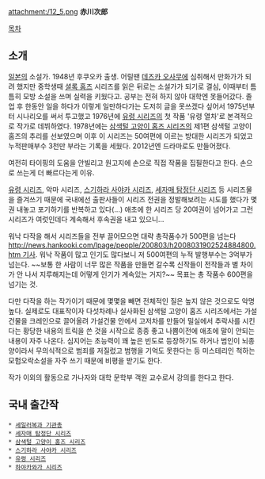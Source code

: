 attachment:/12_5.png
'''赤川次郎'''

[[목차]]

== 소개 ==
[[일본]]의 소설가. 1948년 후쿠오카 출생. 어릴땐 [[데즈카 오사무]]에 심취해서 만화가가 되려 했지만 중학생때 [[셜록 홈즈]] 시리즈를 읽은 뒤로는 소설가가 되기로 결심, 이때부터 틈틈히 모방 소설을 쓰며 실력을 키웠다고. 공부는 전혀 하지 않아 대학엔 못들어갔다. 졸업 후 한동안 일을 하다가 이렇게 일만하다가는 도저히 글을 못쓰겠다 싶어서 1975년부터 시나리오를 써서 투고했고 1976년에 [[유령 시리즈]]의 첫 작품 '유령 열차'로 본격적으로 작가로 데뷔하였다. 1978년에는 [[삼색털 고양이 홈즈 시리즈]]의 제1편 삼색털 고양이 홈즈의 추리를 선보였으며 이후 이 시리즈는 50여편에 이르는 방대한 시리즈가 되었고 누적판매부수 3천만 부라는 기록을 세웠다. 2012년엔 드라마로도 만들어졌다. 

여전히 타이핑의 도움을 안빌리고 원고지에 손으로 직접 작품을 집필한다고 한다. 손으로 쓰는게 더 빠르다는게 이유.

[[유령 시리즈]], 악마 시리즈, [[스기하라 사야카 시리즈]], [[세자매 탐정단 시리즈]] 등 시리즈물을 즐겨쓰기 때문에 국내에선 출판사들이 시리즈 전권을 정발해보려는 시도를 했다가 몇권 내놓고 포기하기를 반복하고 있다(…) 애초에 한 시리즈 당 20여권이 넘어가고 그런 시리즈가 여럿인데다 계속해서 후속권을 내고 있으니... 

워낙 다작을 해서 시리즈들을 전부 끌어모으면 대략 총작품수가 500편을 넘는다 [[http://news.hankooki.com/lpage/people/200803/h2008031902524884800.htm 기사]]. 워낙 작품이 많고 인기도 많다보니 저 500여편의 누적 발행부수는 3억부가 넘는다. ~~보통 한 사람이 너무 많은 작품을 만들면 갈수록 신작들이 전작들과 별 차이가 안 나서 지루해지는데 어떻게 인기가 계속있는 거지?~~ 목표는 총 작품수 600편을 넘기는 것.

다만 다작을 하는 작가이기 때문에 몇몇을 빼면 전체적인 질은 높지 않은 것으로도 악명높다. 실제로도 대표작이자 다섯차례나 실사화된 삼색털 고양이 홈즈 시리즈에서는 가설건물을 크레인으로 끌어올려 가설건물 안에서 고저차를 만들어 밀실에서 추락사를 시킨다는 황당한 내용의 트릭을 쓴 것을 시작으로 종종 좋고 나쁨이전에 애초에 말이 안되는 내용이 자주 나온다. 심지어는 초능력이 꽤 높은 빈도로 등장하기도 하거나 범인이 뇌종양이라서 무의식적으로 범죄를 저질렀고 범행을 기억도 못한다는 등 미스테리인 척하는 모험오락소설을 자주 쓰기 때문에 비평을 받기도 한다.

작가 이외의 활동으로 가나자와 대학 문학부 객원 교수로서 강의를 한다고 한다.
== 국내 출간작 ==
 * [[세일러복과 기관총]]
 * [[세자매 탐정단 시리즈]]
 * [[삼색털 고양이 홈즈 시리즈]] 
 * [[스기하라 사야카 시리즈]]
 * [[유령 시리즈]]
 * [[하야카와가 시리즈]]
